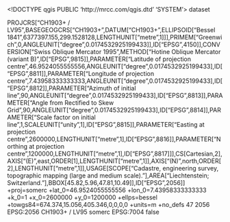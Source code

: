 <!DOCTYPE qgis PUBLIC 'http://mrcc.com/qgis.dtd' 'SYSTEM'>
<qgis version="3.28.6-Firenze">
  <identifier></identifier>
  <parentidentifier></parentidentifier>
  <language></language>
  <type>dataset</type>
  <title></title>
  <abstract></abstract>
  <contact>
    <name></name>
    <organization></organization>
    <position></position>
    <voice></voice>
    <fax></fax>
    <email></email>
    <role></role>
  </contact>
  <links/>
  <fees></fees>
  <encoding></encoding>
  <crs>
    <spatialrefsys nativeFormat="Wkt">
      <wkt>PROJCRS["CH1903+ / LV95",BASEGEOGCRS["CH1903+",DATUM["CH1903+",ELLIPSOID["Bessel 1841",6377397.155,299.1528128,LENGTHUNIT["metre",1]]],PRIMEM["Greenwich",0,ANGLEUNIT["degree",0.0174532925199433]],ID["EPSG",4150]],CONVERSION["Swiss Oblique Mercator 1995",METHOD["Hotine Oblique Mercator (variant B)",ID["EPSG",9815]],PARAMETER["Latitude of projection centre",46.9524055555556,ANGLEUNIT["degree",0.0174532925199433],ID["EPSG",8811]],PARAMETER["Longitude of projection centre",7.43958333333333,ANGLEUNIT["degree",0.0174532925199433],ID["EPSG",8812]],PARAMETER["Azimuth of initial line",90,ANGLEUNIT["degree",0.0174532925199433],ID["EPSG",8813]],PARAMETER["Angle from Rectified to Skew Grid",90,ANGLEUNIT["degree",0.0174532925199433],ID["EPSG",8814]],PARAMETER["Scale factor on initial line",1,SCALEUNIT["unity",1],ID["EPSG",8815]],PARAMETER["Easting at projection centre",2600000,LENGTHUNIT["metre",1],ID["EPSG",8816]],PARAMETER["Northing at projection centre",1200000,LENGTHUNIT["metre",1],ID["EPSG",8817]]],CS[Cartesian,2],AXIS["(E)",east,ORDER[1],LENGTHUNIT["metre",1]],AXIS["(N)",north,ORDER[2],LENGTHUNIT["metre",1]],USAGE[SCOPE["Cadastre, engineering survey, topographic mapping (large and medium scale)."],AREA["Liechtenstein; Switzerland."],BBOX[45.82,5.96,47.81,10.49]],ID["EPSG",2056]]</wkt>
      <proj4>+proj=somerc +lat_0=46.9524055555556 +lon_0=7.43958333333333 +k_0=1 +x_0=2600000 +y_0=1200000 +ellps=bessel +towgs84=674.374,15.056,405.346,0,0,0,0 +units=m +no_defs</proj4>
      <srsid>47</srsid>
      <srid>2056</srid>
      <authid>EPSG:2056</authid>
      <description>CH1903+ / LV95</description>
      <projectionacronym>somerc</projectionacronym>
      <ellipsoidacronym>EPSG:7004</ellipsoidacronym>
      <geographicflag>false</geographicflag>
    </spatialrefsys>
  </crs>
  <extent>
    <spatial crs="" minx="0" maxy="0" maxz="0" miny="0" dimensions="2" minz="0" maxx="0"/>
    <temporal>
      <period>
        <start></start>
        <end></end>
      </period>
    </temporal>
  </extent>
</qgis>
